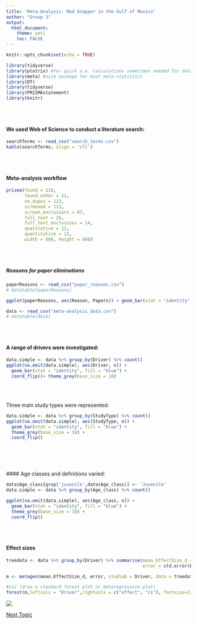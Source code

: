 ```yaml
---
title: 'Meta-Analysis: Red Snapper in the Gulf of Mexico'
author: "Group 3"
output:
  html_document:
    theme: yeti
    toc: FALSE
---
```

   
```r
knitr::opts_chunk$set(echo = TRUE)
```

```r
library(tidyverse)
library(plotrix) #for quick s.e. calculations sometimes needed for data tidy step
library(meta) #nice package for most meta-statistics
library(DT)
library(tidyverse)
library(PRISMAstatement)
library(knitr)

```
<br><br>

#### We used Web of Science to conduct a literature search:
```r
searchTerms <- read_csv("search_terms.csv")
kable(searchTerms, align = 'cll')

```

<br><br>

#### Meta-analysis workflow

```r
prisma(found = 118,
       found_other = 11,
       no_dupes = 113, 
       screened = 113, 
       screen_exclusions = 87, 
       full_text = 26,
       full_text_exclusions = 14, 
       qualitative = 12, 
       quantitative = 12,
       width = 600, height = 600)
```


<br><br>

##### Reasons for paper eliminations

```r
paperReasons <- read_csv("paper_reasons.csv")
# datatable(paperReasons)
```



```r
ggplot(paperReasons, aes(Reason, Papers)) + geom_bar(stat = "identity", fill="blue") + coord_flip() + theme_grey(base_size = 18)

```



```r
data <- read_csv("meta-analysis_data.csv")
# datatable(data)

```

<br><br>

#### A range of drivers were investigated:

```r

data.simple <- data %>% group_by(Driver) %>% count()
ggplot(na.omit(data.simple), aes(Driver, n)) + 
  geom_bar(stat = "identity", fill = "blue") + 
  coord_flip()+ theme_grey(base_size = 18)

```
<br><br>

Three main study types were represented:


```r
data.simple <- data %>% group_by(StudyType) %>% count()
ggplot(na.omit(data.simple), aes(StudyType, n)) + 
  geom_bar(stat = "identity", fill = "blue") + 
  theme_grey(base_size = 18) + 
  coord_flip()

```
<br><br>
<br><br>
#### Age classes and definitions varied: 

```r

data$Age_class[grep('juvenile',data$Age_class)] <- 'Juvenile'
data.simple <- data %>% group_by(Age_class) %>% count()

ggplot(na.omit(data.simple), aes(Age_class, n)) + 
  geom_bar(stat = "identity", fill = "blue") + 
  theme_grey(base_size = 18) +
  coord_flip()

```
<br><br>

#### Effect sizes

```r
treedata <- data %>% group_by(Driver) %>% summarise(mean.EffectSize_d = mean(EffectSize_d),
                                                    error = std.error(EffectSize_d))
```

```r
m <- metagen(mean.EffectSize_d, error, studlab = Driver, data = treedata) #fit generic meta-analysis to an object

#viz (draw a standard forest plot or metaregression plot)
forest(m,leftcols = "Driver",rightcols = c("effect", "ci"), fontsize=12) #grid-based graphics so a bit of work to resize
```

![](./Final_heat_map.png) 

[Next Topic](https://nceas.github.io/oss-fishteam/R_code/Wrangle_Markdown.html)
